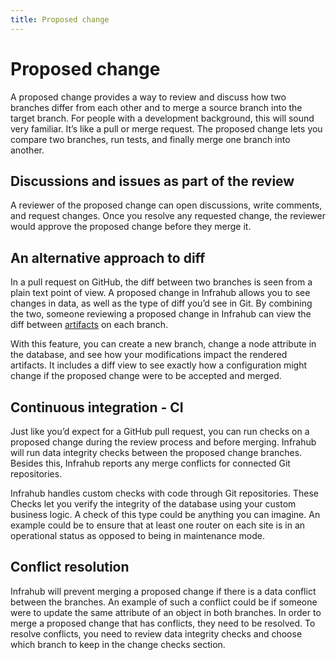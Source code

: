```yaml
---
title: Proposed change
---
```


# Proposed change

A proposed change provides a way to review and discuss how two branches differ from each other and to merge a source branch into the target branch. For people with a development background, this will sound very familiar. It’s like a pull or merge request. The proposed change lets you compare two branches, run tests, and finally merge one branch into another.

## Discussions and issues as part of the review

A reviewer of the proposed change can open discussions, write comments, and request changes. Once you resolve any requested change, the reviewer would approve the proposed change before they merge it.

## An alternative approach to diff

In a pull request on GitHub, the diff between two branches is seen from a plain text point of view. A proposed change in Infrahub allows you to see changes in data, as well as the type of diff you’d see in Git. By combining the two, someone reviewing a proposed change in Infrahub can view the diff between [artifacts](artifact) on each branch.

With this feature, you can create a new branch, change a node attribute in the database, and see how your modifications impact the rendered artifacts. It includes a diff view to see exactly how a configuration might change if the proposed change were to be accepted and merged.

## Continuous integration - CI

Just like you’d expect for a GitHub pull request, you can run checks on a proposed change during the review process and before merging. Infrahub will run data integrity checks between the proposed change branches. Besides this, Infrahub reports any merge conflicts for connected Git repositories.

Infrahub handles custom checks with code through Git repositories. These Checks let you verify the integrity of the database using your custom business logic. A check of this type could be anything you can imagine. An example could be to ensure that at least one router on each site is in an operational status as opposed to being in maintenance mode.

## Conflict resolution

Infrahub will prevent merging a proposed change if there is a data conflict between the branches. An example of such a conflict could be if someone were to update the same attribute of an object in both branches. In order to merge a proposed change that has conflicts, they need to be resolved. To resolve conflicts, you need to review data integrity checks and choose which branch to keep in the change checks section.
